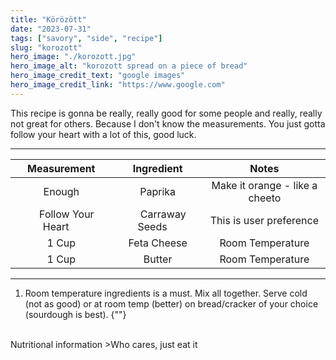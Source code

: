 ---
title: "Körözött"
date: "2023-07-31"
tags: ["savory", "side", "recipe"]
slug: "korozott"
hero_image: "./korozott.jpg"
hero_image_alt: "korozott spread on a piece of bread"
hero_image_credit_text: "google images"
hero_image_credit_link: "https://www.google.com"
---

This recipe is gonna be really, really good for some people and really, really not great for others. Because I don't know the measurements. You just gotta follow your heart with a lot of this, good luck.

---
|                  Measurement                  |                 Ingredient                  |                         Notes                          |
| :-------------------------------------------: | :-----------------------------------------: | :----------------------------------------------------: |
|                    Enough                     |                   Paprika                   |             Make it orange - like a cheeto             |
| &nbsp; &nbsp; Follow Your Heart &nbsp; &nbsp; | &nbsp; &nbsp; Carraway Seeds  &nbsp; &nbsp; | This is user preference |
|                     1 Cup                     |                 Feta Cheese                 |                    Room Temperature                    |
|                     1 Cup                     |                   Butter                    |                    Room Temperature                    |
---
1. Room temperature ingredients is a must. Mix all together. Serve cold (not as good) or at room temp (better) on bread/cracker of your choice (sourdough is best).
{""}
<br/>
Nutritional information
>Who cares, just eat it